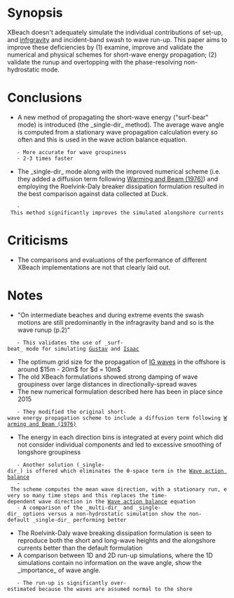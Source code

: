 = Synopsis =
XBeach doesn't adequately simulate the individual contributions of set-up, and [[IG waves|infrgravity]] and incident-band swash to wave run-up. This paper aims to improve these deficiencies by (1) examine, improve and validate the numerical and physical schemes for short-wave energy propagation; (2) validate the runup and overtopping with the phase-resolving non-hydrostatic mode.

= Conclusions =
* A new method of propagating the short-wave energy ("surf-bear" mode) is introduced (the _single-dir_ method). The average wave angle is computed from a stationary wave propagation calculation every so often and this is used in the wave action balance equation.
	- More accurate for wave groupiness
	- 2-3 times faster
* The _single-dir_ mode along with the improved numerical scheme (i.e. they added a diffusion term following [[Warming and Beam (1976)]]) and employing the Roelvink-Daly breaker dissipation formulation resulted in the best comparison against data collected at Duck.
	- This method significantly improves the simulated alongshore currents

= Criticisms =
* The comparisons and evaluations of the performance of different XBeach implementations are not that clearly laid out.

= Notes =
* "On intermediate beaches and during extreme events the swash motions are still predominantly in the infragravity band and so is the wave runup (p.2)"
	- This validates the use of _surf-beat_ mode for simulating [[Gustav]] and [[Isaac]]
* The optimum grid size for the propagation of [[IG waves]] in the offshore is around $15m - 20m$ for $d = 10m$
* The old XBeach formulations showed strong damping of wave groupiness over large distances in directionally-spread waves
* The new numerical formulation described here has been in place since 2015
	- They modified the original short-wave energy propagation scheme to include a diffusion term following [[Warming and Beam (1976)]]
* The energy in each direction bins is integrated at every point which did not consider individual components and led to excessive smoothing of longshore groupiness
	- Another solution (_single-dir_) is offered which eliminates the θ-space term in the [[Wave action balance]] 
	- The scheme computes the mean wave direction, with a stationary run, every so many time steps and this replaces the time-dependent wave direction in the [[Wave action balance]] equation
	- A comparison of the _multi-dir_ and _single-dir_ options versus a non-hydrostatic simulation show the non-default _single-dir_ performing better
* The Roelvink-Daly wave breaking dissipation formulation is seen to reproduce both the short and long-wave heights and the alongshore currents better than the default formulation
* A comparison between 1D and 2D run-up simulations, where the 1D simulations contain no information on the wave angle, show the _importance_ of wave angle. 
	- The run-up is significantly over-estimated because the waves are assumed normal to the shore 
